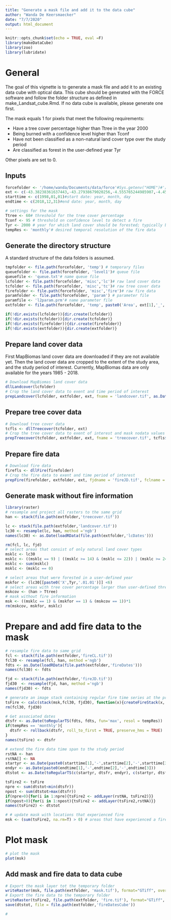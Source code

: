 ```yaml
---
title: "Generate a mask file and add it to the data cube"
author: "Wanda De Keersmaecker"
date: "7/7/2020"
output: html_document
---
```


```r
knitr::opts_chunk$set(echo = TRUE, eval =F)
library(makeDataCube)
library(zoo)
library(lubridate)
```

# General 
The goal of this vignette is to generate a mask file and add it to an existing data cube with optical data. This cube should be generated with the FORCE software and follow the folder structure as defined in make_Landsat_cube.Rmd. If no data cube is available, please generate one first. 

The mask equals 1 for pixels that meet the following requirements:

- Have a tree cover percentage higher than Ttree in the year 2000
- Being burned with a confidence level higher than Tconf
- Have not been classified as a non-natural land cover type over the study period
- Are classified as forest in the user-defined year Tyr

Other pixels are set to 0.

## Inputs
```r
forcefolder <- '/home/wanda/Documents/data/force'#Sys.getenv("HOME")#'/home/wanda/Documents/data/force'
ext <- c(-43.38238361637443,-43.27938679020256,-4.555765244985907,-4.451717415449725)#extent, vector with xmin, xmax, ymin, ymax in degrees
starttime <- c(1998,01,01)#start date: year, month, day
endtime <- c(2018,12,31)#end date: year, month, day

# settings for the mask
Ttree <- 60# threshold for the tree cover percentage
Tconf <- 95 # threshold on confidence level to detect a fire
Tyr <- 2000 # year for which land cover should be forested; typically beginning of disturbance monitoring period
tempRes <- 'monthly'# desired temporal resolution of the fire data

```

## Generate the directory structure
A standard structure of the data folders is assumed. 

```r
tmpfolder <- file.path(forcefolder, 'temp') # temporary files
queuefolder <- file.path(forcefolder, 'level1')# queue file
queuefile <- 'queue.txt'# name queue file
lcfolder <- file.path(forcefolder, 'misc','lc')# raw land cover data
tcfolder <- file.path(forcefolder, 'misc','tc')# raw tree cover data
firefolder <- file.path(forcefolder, 'misc','fire')# raw fire data
paramfolder <- file.path(forcefolder, 'param') # parameter file
paramfile <- 'l2param.prm'# name parameter file
extfolder <- file.path(forcefolder, 'temp', paste0('Area', ext[1],'_', ext[2],'_', ext[3],'_', ext[4]))# folder with temporary data for the study area of interest

if(!dir.exists(lcfolder)){dir.create(lcfolder)}
if(!dir.exists(tcfolder)){dir.create(tcfolder)}
if(!dir.exists(firefolder)){dir.create(firefolder)}
if(!dir.exists(extfolder)){dir.create(extfolder)}
```

## Prepare land cover data
First MapBiomas land cover data are downloaded if they are not available yet. Then the land cover data are cropped to the extent of the study area, and the study period of interest. Currently, MapBiomas data are only available for the years 1985 - 2018.

```r
# Download MapBiomas land cover data
dllLandcover(lcfolder)
# Crop the land cover data to exent and time period of interest 
prepLandcover(lcfolder, extfolder, ext, fname = 'landcover.tif', as.Date(paste0(starttime[1],'-',starttime[2],'-',starttime[3])), as.Date(paste0(endtime[1],'-',endtime[2],'-',endtime[3])))

```

## Prepare tree cover data
```r
# Download tree cover data
tcfls <- dllTreecover(tcfolder, ext)
# Crop the tree cover data to exent of interest and mask nodata values
prepTreecover(tcfolder, extfolder, ext, fname = 'treecover.tif', tcfls$hanfiles, tcfls$hanmaskfiles)
```

## Prepare fire data
```r
# Download fire data
firefls <- dllFire(firefolder)
# Crop the fire data to exent and time period of interest 
prepFire(firefolder, extfolder, ext, fjdname = 'fireJD.tif', fclname = 'fireCL.tif', as.Date(paste0(starttime[1],'-',starttime[2],'-',starttime[3])), as.Date(paste0(endtime[1],'-',endtime[2],'-',endtime[3])), firefls$fireclfiles, firefls$firejdfiles)
```

## Generate mask without fire information
```r
library(raster)
# resample and project all rasters to the same grid
han <- stack(file.path(extfolder,'treecover.tif'))

lc <- stack(file.path(extfolder,'landcover.tif'))
lc30 <- resample(lc, han, method ='ngb')
names(lc30) <- as.Date(loadRData(file.path(extfolder,'lcDates')))

rm(fcl, lc, fjd)
# select areas that consist of only natural land cover types
msklc <- lc30
msklc <- ((msklc == 9) | ((msklc >= 14) & (msklc <= 22)) | (msklc >= 24))
msklc <- sum(msklc)
msklc <- (msklc == 0)

# select areas that were forested in a user-defined year
mskfor <- (lc30[[paste0('X',Tyr,'.01.01')]] <6)
# select areas with tree cover percentage larger than user-defined threshold in 2000
mskcov <- (han > Ttree)
# mask without fire information
msk <- ((msklc == 1) & (mskfor == 1) & (mskcov == 1))*1
rm(mskcov, mskfor, msklc)
```

# Prepare and add fire data to the mask
```r
# resample fire data to same grid
fcl <- stack(file.path(extfolder,'fireCL.tif'))
fcl30 <- resample(fcl, han, method ='ngb')
fdts <- as.Date(loadRData(file.path(extfolder,'fireDates')))
names(fcl30) <- fdts

fjd <- stack(file.path(extfolder,'fireJD.tif'))
fjd30  <- resample(fjd, han, method ='ngb')
names(fjd30) <- fdts

# generate an image stack containing regular fire time series at the predefined temporal resolution with value 1 if a fire occured and 0 if no fire occured
tsFire <- calc(stack(msk,fcl30, fjd30), function(x){createFireStack(x, dts = fdts, resol = tempRes, thres = Tconf)})
rm(fcl30, fjd30)

# Get associated dates
dtsfr <- as.Date(toRegularTS(fdts, fdts, fun='max', resol = tempRes))
if(tempRes == 'monthly'){
  dtsfr <- rollback(dtsfr, roll_to_first = TRUE, preserve_hms = TRUE)
}
names(tsFire) <- dtsfr

# extend the fire data time span to the study period
rstNA <- han
rstNA[] <- NA
startyr <- as.Date(paste0(starttime[1],'-',starttime[2],'-',starttime[3])) 
endyr <- as.Date(paste0(endtime[1],'-',endtime[2],'-',endtime[3]))
dtstot <- as.Date(toRegularTS(c(startyr, dtsfr, endyr), c(startyr, dtsfr, endyr), fun='max', resol = tempRes))

tsFire2 <- tsFire
npre <- sum(dtstot<min(dtsfr))
npost <- sum(dtstot>max(dtsfr))
if(npre>0){for(i in 1:npre){tsFire2 <- addLayer(rstNA, tsFire2)}}
if(npost>0){for(i in 1:npost){tsFire2 <- addLayer(tsFire2,rstNA)}}
names(tsFire2) <- dtstot

# # update mask with locations that experienced fire
msk <- (sum(tsFire2, na.rm=T) > 0) # areas that have experienced a fire get the value 1, other areas the value 0

```

# Plot mask
```r
# plot the mask
plot(msk)

```

## Add mask and fire data to data cube
```r
# Export the mask layer tot the temporary folder
writeRaster(msk, file.path(extfolder, 'mask.tif'), format="GTiff", overwrite=TRUE)
# Export the fire data to the temporary folder
writeRaster(tsFire2, file.path(extfolder, 'fire.tif'), format="GTiff", overwrite=TRUE)
save(dtstot, file = file.path(extfolder,'fireDatesCube'))

# 
```


















